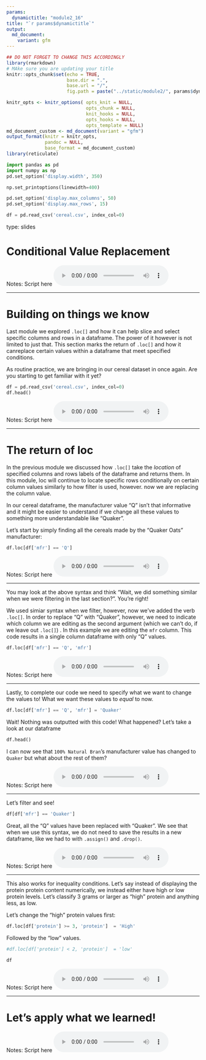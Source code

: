 ```yaml
---
params:
  dynamictitle: "module2_16"
title: "`r params$dynamictitle`"
output: 
  md_document:
    variant: gfm
---
```



```r
## DO NOT FORGET TO CHANGE THIS ACCORDINGLY 
library(rmarkdown)
# MAke sure you are updating your title 
knitr::opts_chunk$set(echo = TRUE,
                      base.dir = ".", 
                      base.url = "/",
                      fig.path = paste("../static/module2/", params$dynamictitle,"/", sep = ""))

knitr_opts <- knitr_options( opts_knit = NULL,
                             opts_chunk = NULL,
                             knit_hooks = NULL,
                             opts_hooks = NULL,
                             opts_template = NULL)
md_document_custom <- md_document(variant = "gfm")
output_format(knitr = knitr_opts,
              pandoc = NULL,
              base_format = md_document_custom)
library(reticulate)

```


```python
import pandas as pd
import numpy as np
pd.set_option('display.width', 350)

np.set_printoptions(linewidth=400)

pd.set_option('display.max_columns', 50)
pd.set_option('display.max_rows', 15)

df = pd.read_csv('cereal.csv', index_col=0)
```


type: slides

# Conditional Value Replacement


Notes: Script here
<html>
<audio controls >
  <source src="placeholder_audio.mp3" />
</audio></html>

---

# Building on things we know

Last module we explored `.loc[]` and how it can help slice and select specific columns and rows in a dataframe. The power of it however is not limited to just that. This section marks the return of `.loc[]` and how it canreplace certain values within a dataframe that meet specified conditions. 

As routine practice, we are bringing in our cereal dataset in once again. Are you starting to get familiar with it yet? 

```python
df = pd.read_csv('cereal.csv', index_col=0)
df.head()
```


Notes: Script here
<html>
<audio controls >
  <source src="placeholder_audio.mp3" />
</audio></html>

---

# The return of loc

In the previous module we discussed how `.loc[]` take the _*location*_ of specified columns and rows labels of the dataframe and returns them. 
In this module, loc will continue to locate specific rows conditionally on certain column values similarly to how filter is used, however. now we are replacing the column value. 

In our cereal dataframe, the manufacturer value "Q" isn't that informative and it might be easier to understand if we change all these values to something more understandable like "Quaker".

Let's start by simply finding all the cereals made by the "Quaker Oats" manufacturer: 

```python
df.loc[df['mfr'] == 'Q']
```


Notes: Script here
<html>
<audio controls >
  <source src="placeholder_audio.mp3" />
</audio></html>

---

You may look at the above syntax and think "Wait, we did something similar when we were filtering in the last section?". You're right! 

We used simiar syntax when we filter, however, now we've added the verb `.loc[]`. In order to replace "Q" with "Quaker", however,  we need to indicate which column we are editing as the second argument (which we can't do, if we leave out `.loc[]`) . In this example we are editing the `mfr` column. 
This code results in a single column dataframe with only "Q" values.

```python
df.loc[df['mfr'] == 'Q', 'mfr']  
```


Notes: Script here
<html>
<audio controls >
  <source src="placeholder_audio.mp3" />
</audio></html>

---

Lastly, to complete our code we need to specify what we want to change the values to! What we want these values to _equal_ to now. 

```python
df.loc[df['mfr'] == 'Q', 'mfr'] = 'Quaker'
```

Wait! Nothing was outputted with this code! What happened? Let's take a look at our dataframe 

```python
df.head()
```

I can now see that `100% Natural Bran`'s manufacturer value has changed to `Quaker` but what about the rest of them? 

Notes: Script here
<html>
<audio controls >
  <source src="placeholder_audio.mp3" />
</audio></html>

---

Let's filter and see!

```python
df[df['mfr'] == 'Quaker']  
```

Great, all the "Q" values have been replaced with "Quaker". 
We see that when we use this syntax, we do not need to save the results in a new dataframe, like we had to with `.assign()` and `.drop()`. 

Notes: Script here
<html>
<audio controls >
  <source src="placeholder_audio.mp3" />
</audio></html>

---

This also works for inequality conditions. Let's say instead of displaying the protein protein content numerically, we instead either have high or low protein levels. Let's classify 3 grams or larger as "high" protein and anything less, as low. 

Let's change the "high" protein values first:

```python
df.loc[df['protein'] >= 3, 'protein']  = 'High' 
```

Followed by the "low" values.

```python
#df.loc[df['protein'] < 2, 'protein']  = 'low' 
```

```python
df
```


Notes: Script here
<html>
<audio controls >
  <source src="placeholder_audio.mp3" />
</audio></html>

---

# Let’s apply what we learned!

Notes: Script here
<html>
<audio controls >
  <source src="placeholder_audio.mp3" />
</audio></html>